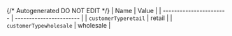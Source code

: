 {/* Autogenerated DO NOT EDIT  */}
| Name                    | Value                   |
| ----------------------- | ----------------------- |
| `customerTyperetail`    | retail                  |
| `customerTypewholesale` | wholesale               |